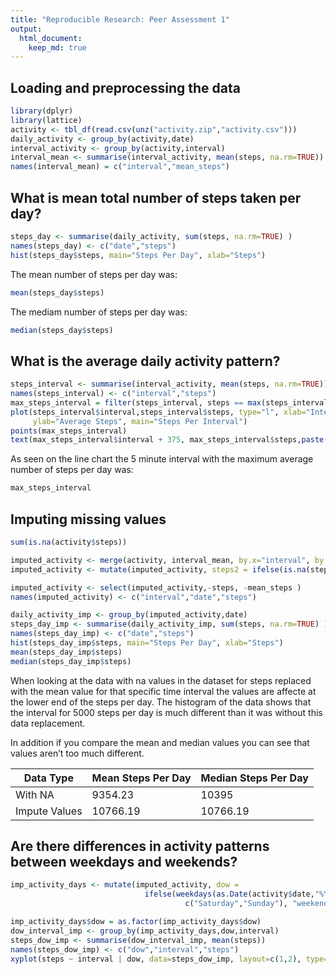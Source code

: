 ```yaml
---
title: "Reproducible Research: Peer Assessment 1"
output: 
  html_document:
    keep_md: true
---
```


## Loading and preprocessing the data
```r
library(dplyr)
library(lattice)
activity <- tbl_df(read.csv(unz("activity.zip","activity.csv")))
daily_activity <- group_by(activity,date)
interval_activity <- group_by(activity,interval)
interval_mean <- summarise(interval_activity, mean(steps, na.rm=TRUE))
names(interval_mean) = c("interval","mean_steps")

```


## What is mean total number of steps taken per day?
```r
steps_day <- summarise(daily_activity, sum(steps, na.rm=TRUE) )
names(steps_day) <- c("date","steps")
hist(steps_day$steps, main="Steps Per Day", xlab="Steps")
```

The mean number of steps per day was:
```r
mean(steps_day$steps)
```

The mediam number of steps per day was:
```r
median(steps_day$steps)
```


## What is the average daily activity pattern?
```r
steps_interval <- summarise(interval_activity, mean(steps, na.rm=TRUE))
names(steps_interval) <- c("interval","steps")
max_steps_interval = filter(steps_interval, steps == max(steps_interval$steps))
plot(steps_interval$interval,steps_interval$steps, type="l", xlab="Interval", 
     ylab="Average Steps", main="Steps Per Interval")
points(max_steps_interval)
text(max_steps_interval$interval + 375, max_steps_interval$steps,paste("Max Interval: ", max_steps_interval$interval))

```

As seen on the line chart the 5 minute interval with the maximum average number of steps per day was:
```r
max_steps_interval
```

## Imputing missing values
```r
sum(is.na(activity$steps))

imputed_activity <- merge(activity, interval_mean, by.x="interval", by.y="interval")
imputed_activity <- mutate(imputed_activity, steps2 = ifelse(is.na(steps), mean_steps, steps))

imputed_activity <- select(imputed_activity,-steps, -mean_steps )
names(imputed_activity) <- c("interval","date","steps")

daily_activity_imp <- group_by(imputed_activity,date)
steps_day_imp <- summarise(daily_activity_imp, sum(steps, na.rm=TRUE) )
names(steps_day_imp) <- c("date","steps")
hist(steps_day_imp$steps, main="Steps Per Day", xlab="Steps")
mean(steps_day_imp$steps)
median(steps_day_imp$steps)

```

When looking at the data with na values in the dataset for steps replaced with the mean value for that specific time interval the values are affecte at the lower end of the steps per day.  The histogram of the data shows that the interval for 5000 steps per day is much  different than it was without this data replacement.

In addition if you compare the mean and median values you can see that values aren't too much different.

Data Type     |Mean Steps Per Day| Median Steps Per Day
--------------|------------------|-----------------------
With NA       |9354.23           |  10395
Impute Values |10766.19          |  10766.19

## Are there differences in activity patterns between weekdays and weekends?
```r
imp_activity_days <- mutate(imputed_activity, dow = 
                              ifelse(weekdays(as.Date(activity$date,"%Y-%m-%d")) %in%
                                       c("Saturday","Sunday"), "weekend","weekday"))

imp_activity_days$dow = as.factor(imp_activity_days$dow)
dow_interval_imp <- group_by(imp_activity_days,dow,interval)
steps_dow_imp <- summarise(dow_interval_imp, mean(steps))
names(steps_dow_imp) <- c("dow","interval","steps")
xyplot(steps ~ interval | dow, data=steps_dow_imp, layout=c(1,2), type="l")
```
